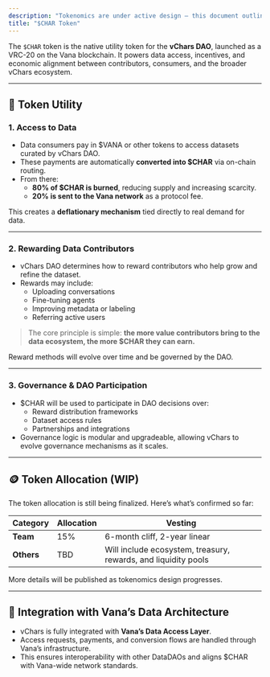 ```yaml
---
description: "Tokenomics are under active design — this document outlines the current structure and core utilities."
title: "$CHAR Token"
---
```


The `$CHAR` token is the native utility token for the **vChars DAO**, launched as a VRC-20 on the Vana blockchain. It powers data access, incentives, and economic alignment between contributors, consumers, and the broader vChars ecosystem.

---

## 🧩 Token Utility

### 1. Access to Data

- Data consumers pay in \$VANA or other tokens to access datasets curated by vChars DAO.
- These payments are automatically **converted into \$CHAR** via on-chain routing.
- From there:
  - **80% of \$CHAR is burned**, reducing supply and increasing scarcity.
  - **20% is sent to the Vana network** as a protocol fee.

This creates a **deflationary mechanism** tied directly to real demand for data.

---

### 2. Rewarding Data Contributors

- vChars DAO determines how to reward contributors who help grow and refine the dataset.
- Rewards may include:
  - Uploading conversations
  - Fine-tuning agents
  - Improving metadata or labeling
  - Referring active users

> The core principle is simple: **the more value contributors bring to the data ecosystem, the more \$CHAR they can earn.**

Reward methods will evolve over time and be governed by the DAO.

---

### 3. Governance & DAO Participation

- \$CHAR will be used to participate in DAO decisions over:
  - Reward distribution frameworks
  - Dataset access rules
  - Partnerships and integrations
- Governance logic is modular and upgradeable, allowing vChars to evolve governance mechanisms as it scales.

---

## 🪙 Token Allocation (WIP)

The token allocation is still being finalized. Here’s what’s confirmed so far:

| Category   | Allocation | Vesting                                                        |
| ---------- | ---------- | -------------------------------------------------------------- |
| **Team**   | 15%        | 6-month cliff, 2-year linear                                   |
| **Others** | TBD        | Will include ecosystem, treasury, rewards, and liquidity pools |

More details will be published as tokenomics design progresses.

---

## 🔌 Integration with Vana’s Data Architecture

- vChars is fully integrated with **Vana’s Data Access Layer**.
- Access requests, payments, and conversion flows are handled through Vana’s infrastructure.
- This ensures interoperability with other DataDAOs and aligns \$CHAR with Vana-wide network standards.